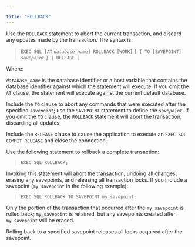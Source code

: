 ---

title: "ROLLBACK"
---

<div id="rollback" class="registered_link"></div>

Use the `ROLLBACK` statement to abort the current transaction, and discard any updates made by the transaction. The syntax is:

> `EXEC SQL [AT` *`database_name`*`] ROLLBACK [WORK]`
>   `[ { TO [SAVEPOINT]` *`savepoint`* `} | RELEASE ]`

Where:

*`database_name`* is the database identifier or a host variable that contains the database identifier against which the statement will execute. If you omit the `AT` clause, the statement will execute against the current default database.

Include the `TO` clause to abort any commands that were executed after the specified *`savepoint`*; use the `SAVEPOINT` statement to define the *`savepoint`*. If you omit the `TO` clause, the `ROLLBACK` statement will abort the transaction, discarding all updates.

Include the `RELEASE` clause to cause the application to execute an `EXEC SQL COMMIT RELEASE` and close the connection.

Use the following statement to rollback a complete transaction:

> `EXEC SQL ROLLBACK;`

Invoking this statement will abort the transaction, undoing all changes, erasing any savepoints, and releasing all transaction locks. If you include a savepoint (`my_savepoint` in the following example):

> `EXEC SQL ROLLBACK TO SAVEPOINT my_savepoint;`

Only the portion of the transaction that occurred after the `my_savepoint` is rolled back; `my_savepoint` is retained, but any savepoints created after `my_savepoint` will be erased.

Rolling back to a specified savepoint releases all locks acquired after the savepoint.